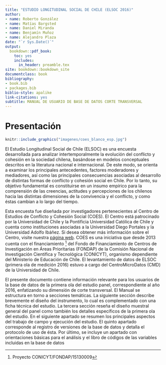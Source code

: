 ```yaml
--- 
title: "ESTUDIO LONGITUDINAL SOCIAL DE CHILE (ELSOC 2016)"
author:
- name: Roberto González
- name: Matías Bargsted
- name: Daniel Miranda
- name: Benjamín Muñoz
- name: Alejandro Plaza
date: "`r Sys.Date()`"
output:
  bookdown::pdf_book:
    toc: yes
    includes:
      in_header: preamble.tex
site: bookdown::bookdown_site
documentclass: book
bibliography:
- book.bib
- packages.bib
biblio-style: apalike
link-citations: yes
subtitle: MANUAL DE USUARIO DE BASE DE DATOS CORTE TRANSVERSAL
---
```


# Presentación {#present}

```r
knitr::include_graphics("imagenes/coes_blanco_esp.jpg")
```


El Estudio Longitudinal Social de Chile (ELSOC) es una encuesta desarrollada para analizar intertemporalmente la evolución del conflicto y cohesión en la sociedad chilena, basándose en modelos conceptuales descritos en la literatura nacional e internacional. De este modo, se orienta a examinar los principales antecedentes, factores moderadores y mediadores, así como las principales consecuencias asociadas al desarrollo de distintas formas de conflicto y cohesión social en Chile. Por lo tanto, su objetivo fundamental es constituirse en un insumo empírico para la comprensión de las creencias, actitudes y percepciones de los chilenos hacia las distintas dimensiones de la convivencia y el conflicto, y como éstas cambian a lo largo del tiempo.

Esta encuesta fue diseñada por investigadores pertenecientes al Centro de Estudios de Conflicto y Cohesión Social (COES). El Centro está patrocinado por la Universidad de Chile y la Pontificia Universidad Católica de Chile y cuenta como instituciones asociadas a la Universidad Diego Portales y la Universidad Adolfo Ibáñez. Si desea obtener más información sobre el Centro, visite nuestra [página web](http://www.coes.cl/). COES es una iniciativa que desde 2013 cuenta con el financiamiento ^[Proyecto CONICYT/FONDAP/15130009] del Fondo de Financiamiento de Centros de Investigación en Áreas Prioritarias (FONDAP) de la Comisión Nacional de Investigación Científica y Tecnológica (CONICYT), organismo dependiente del Ministerio de Educación de Chile. El levantamiento de datos de ELSOC (primera ola de medición 2016) estuvo a cargo del CentroMicroDatos (CMD) de la Universidad de Chile.

El presente documento contiene información relevante para los usuarios de la base de datos de la primera ola del estudio panel, correspondiente al año 2016, enfatizando su dimensión de corte transversal. El Manual se estructura en torno a secciones temáticas. La siguiente sección describe brevemente el diseño del instrumento, lo cual es complementado con una ficha técnica del estudio. La tercera sección reseña el diseño muestral general del panel como también los detalles específicos de la primera ola del estudio. En el siguiente apartado se resumen los principales aspectos del trabajo de campo y ejecución del estudio. El quinto apartado corresponde al registro de versiones de la base de datos y detalla el protocolo de uso de ésta. Por último, se incluye un apartado con orientaciones básicas para el análisis y el libro de códigos de las variables incluidas en la base de datos